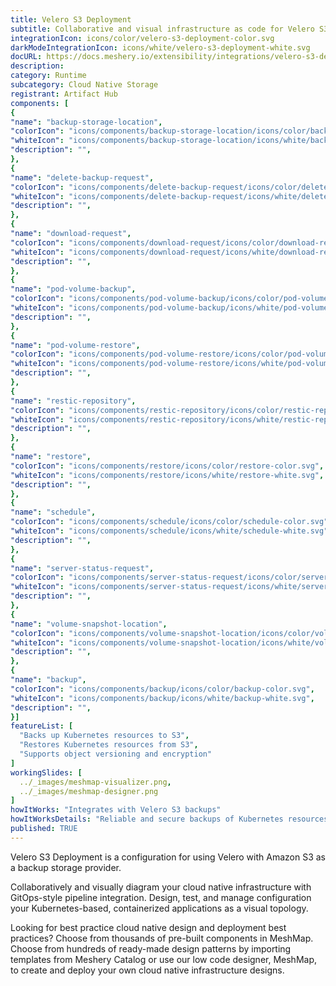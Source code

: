 ```yaml
---
title: Velero S3 Deployment
subtitle: Collaborative and visual infrastructure as code for Velero S3 Deployment
integrationIcon: icons/color/velero-s3-deployment-color.svg
darkModeIntegrationIcon: icons/white/velero-s3-deployment-white.svg
docURL: https://docs.meshery.io/extensibility/integrations/velero-s3-deployment
description: 
category: Runtime
subcategory: Cloud Native Storage
registrant: Artifact Hub
components: [
{
"name": "backup-storage-location",
"colorIcon": "icons/components/backup-storage-location/icons/color/backup-storage-location-color.svg",
"whiteIcon": "icons/components/backup-storage-location/icons/white/backup-storage-location-white.svg",
"description": "",
},
{
"name": "delete-backup-request",
"colorIcon": "icons/components/delete-backup-request/icons/color/delete-backup-request-color.svg",
"whiteIcon": "icons/components/delete-backup-request/icons/white/delete-backup-request-white.svg",
"description": "",
},
{
"name": "download-request",
"colorIcon": "icons/components/download-request/icons/color/download-request-color.svg",
"whiteIcon": "icons/components/download-request/icons/white/download-request-white.svg",
"description": "",
},
{
"name": "pod-volume-backup",
"colorIcon": "icons/components/pod-volume-backup/icons/color/pod-volume-backup-color.svg",
"whiteIcon": "icons/components/pod-volume-backup/icons/white/pod-volume-backup-white.svg",
"description": "",
},
{
"name": "pod-volume-restore",
"colorIcon": "icons/components/pod-volume-restore/icons/color/pod-volume-restore-color.svg",
"whiteIcon": "icons/components/pod-volume-restore/icons/white/pod-volume-restore-white.svg",
"description": "",
},
{
"name": "restic-repository",
"colorIcon": "icons/components/restic-repository/icons/color/restic-repository-color.svg",
"whiteIcon": "icons/components/restic-repository/icons/white/restic-repository-white.svg",
"description": "",
},
{
"name": "restore",
"colorIcon": "icons/components/restore/icons/color/restore-color.svg",
"whiteIcon": "icons/components/restore/icons/white/restore-white.svg",
"description": "",
},
{
"name": "schedule",
"colorIcon": "icons/components/schedule/icons/color/schedule-color.svg",
"whiteIcon": "icons/components/schedule/icons/white/schedule-white.svg",
"description": "",
},
{
"name": "server-status-request",
"colorIcon": "icons/components/server-status-request/icons/color/server-status-request-color.svg",
"whiteIcon": "icons/components/server-status-request/icons/white/server-status-request-white.svg",
"description": "",
},
{
"name": "volume-snapshot-location",
"colorIcon": "icons/components/volume-snapshot-location/icons/color/volume-snapshot-location-color.svg",
"whiteIcon": "icons/components/volume-snapshot-location/icons/white/volume-snapshot-location-white.svg",
"description": "",
},
{
"name": "backup",
"colorIcon": "icons/components/backup/icons/color/backup-color.svg",
"whiteIcon": "icons/components/backup/icons/white/backup-white.svg",
"description": "",
}]
featureList: [
  "Backs up Kubernetes resources to S3",
  "Restores Kubernetes resources from S3",
  "Supports object versioning and encryption"
]
workingSlides: [
  ../_images/meshmap-visualizer.png,
  ../_images/meshmap-designer.png
]
howItWorks: "Integrates with Velero S3 backups"
howItWorksDetails: "Reliable and secure backups of Kubernetes resources to Amazon S3"
published: TRUE
---
```

<p>
Velero S3 Deployment is a configuration for using Velero with Amazon S3 as a backup storage provider.
</p>
<p>
    Collaboratively and visually diagram your cloud native infrastructure with GitOps-style pipeline integration. Design, test, and manage configuration your Kubernetes-based, containerized applications as a visual topology.
</p>
<p>
    Looking for best practice cloud native design and deployment best practices? Choose from thousands of pre-built components in MeshMap. Choose from hundreds of ready-made design patterns by importing templates from Meshery Catalog or use our low code designer, MeshMap, to create and deploy your own cloud native infrastructure designs.
</p>
